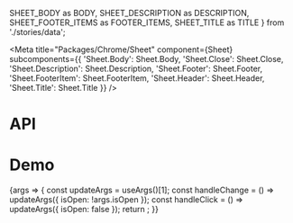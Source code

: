   SHEET_BODY as BODY,
  SHEET_DESCRIPTION as DESCRIPTION,
  SHEET_FOOTER_ITEMS as FOOTER_ITEMS,
  SHEET_TITLE as TITLE
} from './stories/data';

<Meta
  title="Packages/Chrome/Sheet"
  component={Sheet}
  subcomponents={{
    'Sheet.Body': Sheet.Body,
    'Sheet.Close': Sheet.Close,
    'Sheet.Description': Sheet.Description,
    'Sheet.Footer': Sheet.Footer,
    'Sheet.FooterItem': Sheet.FooterItem,
    'Sheet.Header': Sheet.Header,
    'Sheet.Title': Sheet.Title
  }}
/>

# API

<ArgsTable />

# Demo

<Canvas>
  <Story
    name="Sheet"
    args={{
      isAnimated: true,
      debug: true,
      hasBody: true,
      body: BODY,
      hasClose: true,
      hasFooter: true,
      hasHeader: true,
      hasTitle: true,
      hasDescription: true,
      title: TITLE,
      description: DESCRIPTION,
      footerItems: FOOTER_ITEMS
    }}
    argTypes={{
      debug: { name: 'Grid debug', table: { category: 'Story' } },
      hasBody: { name: 'Sheet.Body', table: { category: 'Story' } },
      hasClose: { name: 'Sheet.Close', table: { category: 'Story' } },
      hasFooter: { name: 'Sheet.Footer', table: { category: 'Story' } },
      hasHeader: { name: 'Sheet.Header', table: { category: 'Story' } },
      footerItems: { name: 'Sheet.FooterItem[]', table: { category: 'Story' } },
      body: { name: 'children', table: { category: 'Sheet.Body' } },
      hasTitle: { name: 'Sheet.Title', table: { category: 'Story' } },
      title: { name: 'children', table: { category: 'Sheet.Title' } },
      hasDescription: { name: 'Sheet.Description', table: { category: 'Story' } },
      description: { name: 'children', table: { category: 'Sheet.Description' } },
      isCompact: { control: 'boolean', table: { category: 'Sheet.Footer' } }
    }}
  >
    {args => {
      const updateArgs = useArgs()[1];
      const handleChange = () => updateArgs({ isOpen: !args.isOpen });
      const handleClick = () => updateArgs({ isOpen: false });
      return <SheetStory {...args} onChange={handleChange} onClick={handleClick} />;
    }}
  </Story>
</Canvas>
